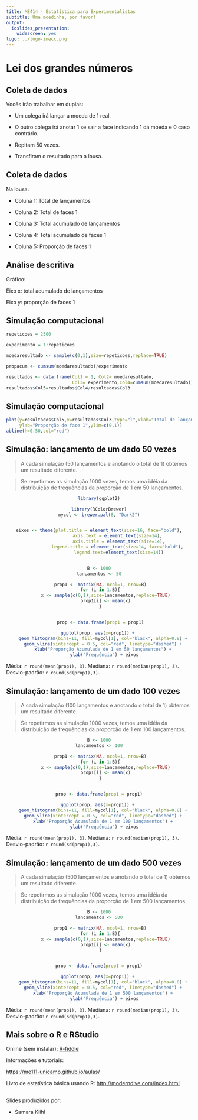 ```yaml
---
title: ME414 - Estatística para Experimentalistas
subtitle: Uma moedinha, por favor!
output:
  ioslides_presentation:
    widescreen: yes
logo: ../logo-imecc.png
---
```


# Lei dos grandes números

## Coleta de dados

Vocês irão trabalhar em duplas:

* Um colega irá lançar a moeda de 1 real.

* O outro colega irá anotar 1 se sair a face indicando 1 da moeda e 0 caso contrário. 

* Repitam 50 vezes.

* Transfiram o resultado para a lousa.


## Coleta de dados

Na lousa:

* Coluna 1: Total de lançamentos

* Coluna 2: Total de faces 1

* Coluna 3: Total acumulado de lançamentos

* Coluna 4: Total acumulado de faces 1

* Coluna 5: Proporção de faces 1



## Análise descritiva

Gráfico:

Eixo x: total acumulado de lançamentos

Eixo y: proporção de faces 1


## Simulação computacional 

```r
repeticoes = 2500

experimento = 1:repeticoes

moedaresultado <- sample(c(0,1),size=repeticoes,replace=TRUE)

propacum <- cumsum(moedaresultado)/experimento

resultados <- data.frame(Col1 = 1, Col2= moedaresultado, 
                         Col3= experimento,Col4=cumsum(moedaresultado))
resultados$Col5=resultados$Col4/resultados$Col3
```

## Simulação computacional

```r
plot(y=resultados$Col5,x=resultados$Col3,type="l",xlab="Total de lançamentos", 
     ylab="Proporção de face 1",ylim=c(0,1))
abline(h=0.50,col="red")
```


## Simulação: lançamento de um dado 50 vezes {.smaller .build}

> A cada simulação  (50 lançamentos e anotando o total de 1) obtemos um resultado diferente.

> Se repetirmos as simulação 1000 vezes, temos uma idéia da distribuição de frequências da proporção de 1 em 50 lançamentos.

<center>
```r

library(ggplot2)

library(RColorBrewer)
mycol <- brewer.pal(8, "Dark2")


eixos <- theme(plot.title = element_text(size=16, face="bold"),
               axis.text = element_text(size=14), 
               axis.title = element_text(size=14),
               legend.title = element_text(size=14, face="bold"), 
               legend.text=element_text(size=14))


B <- 1000
lancamentos <- 50

 prop1 <- matrix(NA, ncol=1, nrow=B)
 for (i in 1:B){
     x <- sample(c(0,1),size=lancamentos,replace=TRUE)
     prop1[i] <- mean(x)
 }


 prop <- data.frame(prop1 = prop1)

ggplot(prop, aes(x=prop1)) + 
    geom_histogram(bins=11, fill=mycol[1], col="black", alpha=0.8) + 
    geom_vline(xintercept = 0.5, col="red", linetype="dashed") + 
    xlab("Proporção Acumulada de 1 em 50 lançamentos") + 
    ylab("Frequência") + eixos


```
</center>

Média: `r round(mean(prop1), 3)`. Mediana: `r round(median(prop1), 3)`. Desvio-padrão: `r round(sd(prop1),3)`.


## Simulação: lançamento de um dado 100 vezes {.smaller .build}

> A cada simulação  (100 lançamentos e anotando o total de 1) obtemos um resultado diferente.

> Se repetirmos as simulação 1000 vezes, temos uma idéia da distribuição de frequências da proporção de 1 em 100 lançamentos.

<center>
```r


B <- 1000
lancamentos <- 100

 prop1 <- matrix(NA, ncol=1, nrow=B)
 for (i in 1:B){
     x <- sample(c(0,1),size=lancamentos,replace=TRUE)
     prop1[i] <- mean(x)
 }


prop <- data.frame(prop1 = prop1)

ggplot(prop, aes(x=prop1)) + 
    geom_histogram(bins=11, fill=mycol[1], col="black", alpha=0.8) + 
    geom_vline(xintercept = 0.5, col="red", linetype="dashed") + 
    xlab("Proporção Acumulada de 1 em 100 lançamentos") + 
    ylab("Frequência") + eixos


```
</center>

Média: `r round(mean(prop1), 3)`. Mediana: `r round(median(prop1), 3)`. Desvio-padrão: `r round(sd(prop1),3)`.


## Simulação: lançamento de um dado 500 vezes {.smaller .build}

> A cada simulação  (500 lançamentos e anotando o total de 1) obtemos um resultado diferente.

> Se repetirmos as simulação 1000 vezes, temos uma idéia da distribuição de frequências da proporção de 1 em 500 lançamentos.

<center>
```r


B <- 1000
lancamentos <- 500

 prop1 <- matrix(NA, ncol=1, nrow=B)
 for (i in 1:B){
     x <- sample(c(0,1),size=lancamentos,replace=TRUE)
     prop1[i] <- mean(x)
 }


prop <- data.frame(prop1 = prop1)

ggplot(prop, aes(x=prop1)) + 
    geom_histogram(bins=11, fill=mycol[1], col="black", alpha=0.8) + 
    geom_vline(xintercept = 0.5, col="red", linetype="dashed") + 
    xlab("Proporção Acumulada de 1 em 500 lançamentos") + 
    ylab("Frequência") + eixos


```
</center>

Média: `r round(mean(prop1), 3)`. Mediana: `r round(median(prop1), 3)`. Desvio-padrão: `r round(sd(prop1),3)`.



## Mais sobre o R e RStudio

Online (sem instalar): [R-fiddle](http://www.r-fiddle.org/#/)


Informações e tutoriais:

[https://me111-unicamp.github.io/aulas/](https://me111-unicamp.github.io/aulas/)

Livro de estatística básica usando R: [http://moderndive.com/index.html](http://moderndive.com/index.html)


##

Slides produzidos por:

* Samara Kiihl

